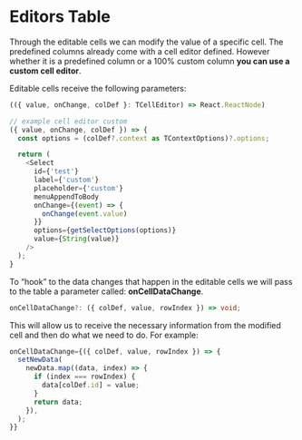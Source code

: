 

<Meta of={Stories} />

# Editors Table

Through the editable cells we can modify the value of a specific cell. The predefined columns already come with a cell editor defined. However whether it is a predefined column or a 100% custom column **you can use a custom cell editor**.

Editable cells receive the following parameters:

```ts
(({ value, onChange, colDef }: TCellEditor) => React.ReactNode)
```

```ts
// example cell editor custom
({ value, onChange, colDef }) => {
  const options = (colDef?.context as TContextOptions)?.options;

  return (
    <Select
      id={'test'}
      label={'custom'}
      placeholder={'custom'}
      menuAppendToBody
      onChange={(event) => {
        onChange(event.value)
      }}
      options={getSelectOptions(options)}
      value={String(value)}
    />
  );
}
```

To “hook” to the data changes that happen in the editable cells we will pass to the table a parameter called: **onCellDataChange**.

```ts
onCellDataChange?: ({ colDef, value, rowIndex }) => void;
```

This will allow us to receive the necessary information from the modified cell and then do what we need to do. For example:

```ts
onCellDataChange={({ colDef, value, rowIndex }) => {
  setNewData(
    newData.map((data, index) => {
      if (index === rowIndex) {
        data[colDef.id] = value;
      }
      return data;
    }),
  );
}}
```
